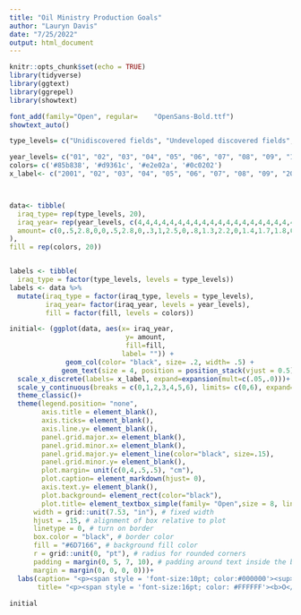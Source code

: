 ```yaml
---
title: "Oil Ministry Production Goals"
author: "Lauryn Davis"
date: "7/25/2022"
output: html_document
---
```


```r
knitr::opts_chunk$set(echo = TRUE)
library(tidyverse)
library(ggtext)
library(ggrepel)
library(showtext)
```

```r
font_add(family="Open", regular= 	"OpenSans-Bold.ttf")
showtext_auto()

type_levels= c("Unidiscovered fields", "Undeveloped discovered fields", "Improved production from existing fields", "Unimproved existing fields")

year_levels= c("01", "02", "03", "04", "05", "06", "07", "08", "09", "10", "11", "12", "13", "14", "15", "16", "17", "18", "19", "20")
colors= c('#85b838', '#d9361c', '#e2e02a', '#0c0202')
x_label<- c("2001", "02", "03", "04", "05", "06", "07", "08", "09", "2010", "11", "12", "13", "14", "15", "16", "17", "18", "19", "2020")



data<- tibble(
  iraq_type= rep(type_levels, 20),
  iraq_year= rep(year_levels, c(4,4,4,4,4,4,4,4,4,4,4,4,4,4,4,4,4,4,4,4)),
  amount= c(0,.5,2.8,0,0,.5,2.8,0,.3,1,2.5,0,.8,1.3,2.2,0,1.4,1.7,1.8,0,1.9,1.75,1.75,0,2.1,1.8,1.7,0,2.5,1.85,1.65,0,2.5,1.9,1.6,0,2.5,2,1.5,0,2.5,2.05,1.45,0,2.5,2.15,1.35,0,2.57,2.14,1.26,0,2.6,2.2,1.2,0,2.45,2.15,1.15,.2,2.4,2.13,1.1,.35,2.3,2.11,1.09,.5,2.5,2.1,1,.4,2.33,2.21,.89,.54,2.3,2.16,.84,.7
),
fill = rep(colors, 20))


labels <- tibble(
  iraq_type = factor(type_levels, levels = type_levels))
labels <- data %>% 
  mutate(iraq_type = factor(iraq_type, levels = type_levels),
         iraq_year= factor(iraq_year, levels = year_levels),
         fill = factor(fill, levels = colors))

initial<- (ggplot(data, aes(x= iraq_year, 
                             y= amount,
                             fill=fill,
                            label= "")) +
              geom_col(color= "black", size= .2, width= .5) +
             geom_text(size = 4, position = position_stack(vjust = 0.5))+ 
  scale_x_discrete(labels= x_label, expand=expansion(mult=c(.05,.0)))+ 
  scale_y_continuous(breaks = c(0,1,2,3,4,5,6), limits= c(0,6), expand= expansion(mult=c(0,.18)))+ scale_fill_manual(labels= type_levels, values= c('#0c0202', '#e2e02a','#d9361c', '#85b838'), name = "")+
  theme_classic()+
  theme(legend.position= "none",
        axis.title = element_blank(),
        axis.ticks= element_blank(),
        axis.line.y= element_blank(),
        panel.grid.major.x= element_blank(),
        panel.grid.minor.x= element_blank(),
        panel.grid.major.y= element_line(color="black", size=.15),
        panel.grid.minor.y= element_blank(),
        plot.margin= unit(c(0,4,.5,.5), "cm"),
        plot.caption= element_markdown(hjust= 0),
        axis.text.y= element_blank(),
        plot.background= element_rect(color="black"),
        plot.title= element_textbox_simple(family= "Open",size = 8, lineheight = 1, 
      width = grid::unit(7.53, "in"), # fixed width
      hjust = .15, # alignment of box relative to plot
      linetype = 0, # turn on border
      box.color = "black", # border color
      fill = "#6D7166", # background fill color
      r = grid::unit(0, "pt"), # radius for rounded corners
      padding = margin(0, 5, 7, 10), # padding around text inside the box
      margin = margin(0, 0, 0, 0)))+
  labs(caption= "<p><span style = 'font-size:10pt; color:#000000'><sup>a</sup>Adapted from published oil ministry plans (assumes no sanctions constraints).</p></span>",
       title= "<p><span style = 'font-size:16pt; color: #FFFFFF'><b>O</span><span style = 'font-size:11pt; color: #FFFFFF'>IL</span><span style = 'font-size:16pt; color: #FFFFFF'> M</span><span style = 'font-size:11pt; color: #FFFFFF'>INISTRY</span><span style = 'font-size:16pt; color: #FFFFFF'> P</span><span style = 'font-size:11pt; color: #FFFFFF'>RODUCTION</span><span style = 'font-size:16pt; color: #FFFFFF'> G</span><span style = 'font-size:11pt; color: #FFFFFF'>OALS<sup>a</sup></p></span>"))
  
initial



```

